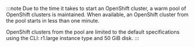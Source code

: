 :::note
Due to the time it takes to start an OpenShift cluster, a warm pool of OpenShift clusters is maintained. When available, an OpenShift cluster from the pool starts in less than one minute.

OpenShift clusters from the pool are limited to the default specifications using the CLI: r1.large instance type and 50 GiB disk.
:::